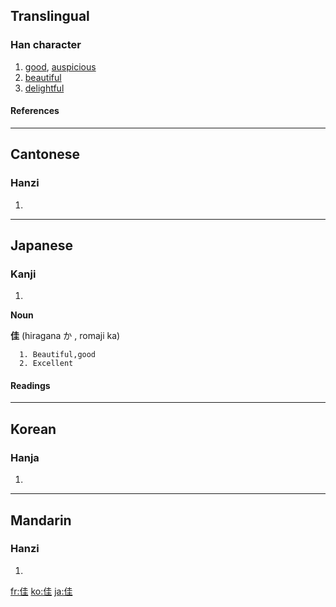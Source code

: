 ==Translingual==
===Han character===
{{Han char|rn=9|rad=人|as=06|sn=8|four=2421<sub>4</sub>|canj=人土土 (OGG)}}
# [[good]], [[auspicious]]
# [[beautiful]]
# [[delightful]]
====References====
{{Han ref|kx=0100.180|dkj=00557|dj=0212.130|hdz=10143.160|uh=4F73|ud=20339|bh=A8CE|bd=43214}}
----
==Cantonese==
===Hanzi===
{{yue-hanzi|jyut=|y=gaai1}}
# {{defn|Cantonese}}
----
==Japanese==
===Kanji===
{{ja-kanji|grade=c|rs=人06}}
# {{defn|Japanese}} 
'''Noun'''

'''佳''' (hiragana か , romaji ka)

   1. Beautiful,good 
   2. Excellent

====Readings====
{{ja-readings|on=[[か]] (ka)|kun=[[よい]] (yoi)}}
----

==Korean==
===Hanja===
{{ko-hanja|hangeul=[[가]], [[개]]|rv=ga, gae|mr=ka, kae}}
# {{defn|Korean}}
----
==Mandarin==
===Hanzi===
{{cmn-hanzi|pin=[[jia]] ([[jia5]])|wg=chia<sup>5</sup>}}
# {{defn|Mandarin}}

[[fr:佳]]
[[ko:佳]]
[[ja:佳]]